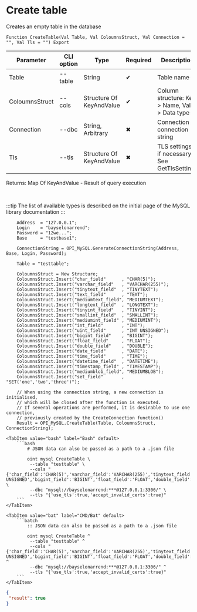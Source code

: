 ﻿---
sidebar_position: 3
---


# Create table
 Creates an empty table in the database



`Function CreateTable(Val Table, Val ColoumnsStruct, Val Connection = "", Val Tls = "") Export`

  | Parameter | CLI option | Type | Required | Description |
  |-|-|-|-|-|
  | Table | --table | String | &#x2714; | Table name |
  | ColoumnsStruct | --cols | Structure Of KeyAndValue | &#x2714; | Column structure: Key > Name, Value > Data type |
  | Connection | --dbc | String, Arbitrary | &#x2716; | Connection or connection string |
  | Tls | --tls | Structure Of KeyAndValue | &#x2716; | TLS settings, if necessary. See GetTlsSettings |

  
  Returns:  Map Of KeyAndValue - Result of query execution

<br/>

:::tip
The list of available types is described on the initial page of the MySQL library documentation
:::
<br/>



```bsl title="1C:Enterprise/OneScript code example"
    Address  = "127.0.0.1";
    Login    = "bayselonarrend";
    Password = "12we...";
    Base     = "testbase1";

    ConnectionString = OPI_MySQL.GenerateConnectionString(Address, Base, Login, Password);

    Table = "testtable";

    ColoumnsStruct = New Structure;
    ColoumnsStruct.Insert("char_field"      , "CHAR(5)");
    ColoumnsStruct.Insert("varchar_field"   , "VARCHAR(255)");
    ColoumnsStruct.Insert("tinytext_field"  , "TINYTEXT");
    ColoumnsStruct.Insert("text_field"      , "TEXT");
    ColoumnsStruct.Insert("mediumtext_field", "MEDIUMTEXT");
    ColoumnsStruct.Insert("longtext_field"  , "LONGTEXT");
    ColoumnsStruct.Insert("tinyint_field"   , "TINYINT");
    ColoumnsStruct.Insert("smallint_field"  , "SMALLINT");
    ColoumnsStruct.Insert("mediumint_field" , "MEDIUMINT");
    ColoumnsStruct.Insert("int_field"       , "INT");
    ColoumnsStruct.Insert("uint_field"      , "INT UNSIGNED");
    ColoumnsStruct.Insert("bigint_field"    , "BIGINT");
    ColoumnsStruct.Insert("float_field"     , "FLOAT");
    ColoumnsStruct.Insert("double_field"    , "DOUBLE");
    ColoumnsStruct.Insert("date_field"      , "DATE");
    ColoumnsStruct.Insert("time_field"      , "TIME");
    ColoumnsStruct.Insert("datetime_field"  , "DATETIME");
    ColoumnsStruct.Insert("timestamp_field" , "TIMESTAMP");
    ColoumnsStruct.Insert("mediumblob_field", "MEDIUMBLOB");
    ColoumnsStruct.Insert("set_field"       , "SET('one','two','three')");

    // When using the connection string, a new connection is initialised,
    // which will be closed after the function is executed.
    // If several operations are performed, it is desirable to use one connection,
    // previously created by the CreateConnection function()
    Result = OPI_MySQL.CreateTable(Table, ColoumnsStruct, ConnectionString);
```
 

 <Tabs>
  
    <TabItem value="bash" label="Bash" default>
        ```bash
            # JSON data can also be passed as a path to a .json file
            
            oint mysql CreateTable \
             --table "testtable" \
             --cols "{'char_field':'CHAR(5)','varchar_field':'VARCHAR(255)','tinytext_field':'TINYTEXT','text_field':'TEXT','mediumtext_field':'MEDIUMTEXT','longtext_field':'LONGTEXT','tinyint_field':'TINYINT','smallint_field':'SMALLINT','mediumint_field':'MEDIUMINT','int_field':'INT','uint_field':'INT UNSIGNED','bigint_field':'BIGINT','float_field':'FLOAT','double_field':'DOUBLE','date_field':'DATE','time_field':'TIME','datetime_field':'DATETIME','timestamp_field':'TIMESTAMP','mediumblob_field':'MEDIUMBLOB','set_field':'SET(\u0027one\u0027,\u0027two\u0027,\u0027three\u0027)'}" \
             --dbc "mysql://bayselonarrend:***@127.0.0.1:3306/" \
             --tls "{'use_tls':true,'accept_invalid_certs':true}"
        ```
    </TabItem>
  
    <TabItem value="bat" label="CMD/Bat" default>
        ```batch
            :: JSON data can also be passed as a path to a .json file
            
            oint mysql CreateTable ^
             --table "testtable" ^
             --cols "{'char_field':'CHAR(5)','varchar_field':'VARCHAR(255)','tinytext_field':'TINYTEXT','text_field':'TEXT','mediumtext_field':'MEDIUMTEXT','longtext_field':'LONGTEXT','tinyint_field':'TINYINT','smallint_field':'SMALLINT','mediumint_field':'MEDIUMINT','int_field':'INT','uint_field':'INT UNSIGNED','bigint_field':'BIGINT','float_field':'FLOAT','double_field':'DOUBLE','date_field':'DATE','time_field':'TIME','datetime_field':'DATETIME','timestamp_field':'TIMESTAMP','mediumblob_field':'MEDIUMBLOB','set_field':'SET(\u0027one\u0027,\u0027two\u0027,\u0027three\u0027)'}" ^
             --dbc "mysql://bayselonarrend:***@127.0.0.1:3306/" ^
             --tls "{'use_tls':true,'accept_invalid_certs':true}"
        ```
    </TabItem>
</Tabs>


```json title="Result"
{
 "result": true
}
```
